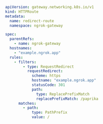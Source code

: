 ```yaml
apiVersion: gateway.networking.k8s.io/v1
kind: HTTPRoute
metadata:
  name: redirect-route
  namespace: ngrok-gateway

spec:
  parentRefs:
    - name: ngrok-gateway
  hostnames:
    - "example.ngrok.app"
  rules:
    - filters:
        - type: RequestRedirect
          requestRedirect:
            scheme: https
            hostname: "example.ngrok.app"
            statusCode: 301
            path:
              type: ReplacePrefixMatch
              replacePrefixMatch: /paprika
      matches:
        - path:
            type: PathPrefix
            value: /
```
